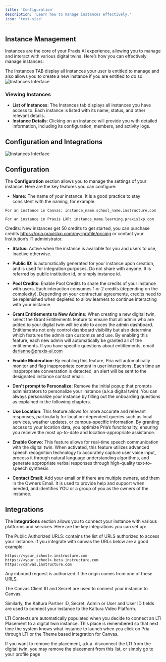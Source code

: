 ```yaml
---
title: 'Configuration'
description: 'Learn how to manage instances effectively.'
icon: 'text-size'
---
```


## Instance Management
Instances are the core of your Praxis AI experience, allowing you to manage and interact with various digital twins. Here’s how you can effectively manage instances:

The Instances TAB display all instances your user is entitled to manage and also allows you to create a new instance if you are entitled to do so.
![Instances Interface](/images/guides/admin/instances.webp)



### Viewing Instances

- **List of Instances**: The Instances tab displays all instances you have access to. Each instance is listed with its name, status, and other relevant details.
- **Instance Details**: Clicking on an instance will provide you with detailed information, including its configuration, members, and activity logs.



## Configuration and Integrations


![Instances Interface](/images/guides/admin/instance-general-settings.webp)


## Configuration
The **Configuration** section allows you to manage the settings of your instance. Here are the key features you can configure:



- **Name:** The name of your instance. It is a good practice to stay consistent with the naming, for example:

```
For an instance in Canvas: instance_name.school_name.instructure.com

For an instance in Praxis LXP: instance_name.learning.praxislxp.com
```


<Note>Credits: New instances get 50 credits to get started, you can purchase credits https://pria.praxislxp.com/my-profile/pricing or contact your Institution’s IT administrator.</Note>

- **Status:** Active when the instance is available for you and users to use, Inactive otherwise.

- **Public ID:** is automatically generated for your instance upon creation, and is used for integration purposes. Do not share with anyone. It is referred by public institution id, or simply instance id.

- **Pool Credits:** Enable Pool Credits to share the credits of your instance with users. Each interaction consumes 1 or 2 credits (depending on the complexity). Depending on your contractual agreements, credits need to be replenished when depleted to allow learners to continue interacting with your instance.

- **Grant Entitlements to New Admins:** When creating a new digital twin, select the Grant Entitlements feature to ensure that all admin who are added to your digital twin will be able to acces the admin dashboard. Entitlements not only control dashboard visibility but also determine which features the admin can customize and use. By enabling this feature, each new admin will automatically be granted all of the entitlements. If you have specific questions about entitlements, email darianne@praxis-ai.com

- **Enable Moderation:** By enabling this feature, Pria will automatically monitor and flag inappropriate content in user interactions. Each time an inappropriate conversation is detected, an alert will be sent to the designated instance contact email.

- **Don't prompt to Personalize:** Remove the initial popup that prompts administrators to personalize your instance (a.k.a digital twin). You can always personalize your instance by filling out the onboarding questions as explained in the following chapters.

- **Use Location:** This feature allows for more accurate and relevant responses, particularly for location-dependent queries such as local services, weather updates, or campus-specific information. By granting access to your location data, you optimize Pria’s functionality, ensuring you receive the most up-to-date and location-appropriate assistance.

- **Enable Convo:** This feature allows for real-time speech communication with the digital twin. When activated, this feature utilizes advanced speech recognition technology to accurately capture user voice input, process it through natural language understanding algorithms, and generate appropriate verbal responses through high-quality text-to-speech synthesis.

- **Contact Email:** Add your email or if there are multiple owners, add them in the Owners Email. It is used to provide help and support when needed, and identifies YOU or a group of you as the owners of the instance.


## Integrations
The **Integrations** section allows you to connect your instance with various platforms and services. Here are the key integrations you can set up:

The Public Authorized URLS: contains the list of URLS authorized to access your instance. If you integrate with canvas the URLs below are a good example:

```
https://<your_school>.instructure.com
https://<your_school>.beta.instructure.com
https://canvas.instructure.com
```

Any inbound request is authorized if the origin comes from one of these URLS.

The Canvas Client ID and Secret are used to connect your instance to Canvas.

Similarly, the Kaltura Partner ID, Secret, Admin or User and User ID fields are used to connect your instance to the Kaltura Video Platform.

LTI Contexts are automatically populated when you decide to connect an LTI Placement to a digital twin instance. This place is remembered so that next time the system knows what instance to launch when you click on Pria through LTI or the Theme based integration for Canvas.

If you want to remove the placement, a.k.a. disconnect the LTI from the digital twin, you may remove the placement from this list, or simply go to your profile page
